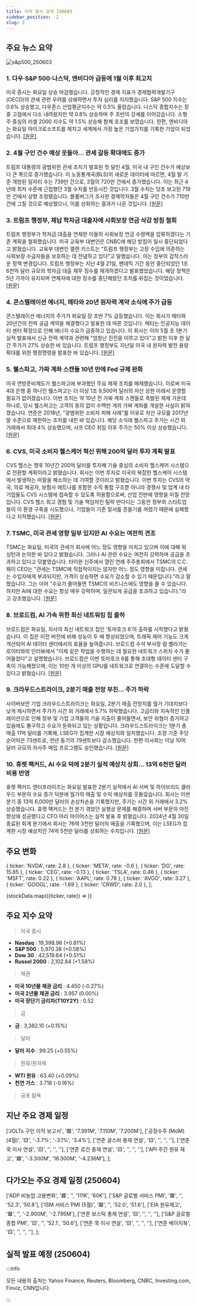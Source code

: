 ```yaml
---
title: 미국 증시 요약 250603
sidebar_position: -2
slug: 3
---
```


## 주요 뉴스 요약

![s&p500_250603](/map/250603.png)

### 1. **다우·S&P 500·나스닥, 엔비디아 급등에 1월 이후 최고치**

미국 증시는 화요일 상승 마감했습니다. 긍정적인 경제 지표가 경제협력개발기구(OECD)의 관세 관련 우려를 상쇄하면서 투자 심리를 지지했습니다. S&P 500 지수는 0.6% 상승했고, 다우존스 산업평균지수는 약 0.5% 올랐습니다. 나스닥 종합지수는 장중 고점에서 다소 내려왔지만 약 0.8% 상승하며 주 초반의 강세를 이어갔습니다. 소형주 중심의 러셀 2000 지수도 약 1.5% 상승해 함께 호조를 보였습니다. 한편, 엔비디아는 화요일 마이크로소프트를 제치고 세계에서 가장 높은 기업가치를 기록한 기업이 되었습니다. [[원문]](https://finance.yahoo.com/news/live/stock-market-today-dow-sp-500-nasdaq-rise-as-nvidia-jumps-to-highest-since-january-200301340.html)

### 2. **4월 구인 건수 예상 웃돌아... 관세 갈등 확대에도 증가**

트럼프 대통령의 광범위한 관세 조치가 발효된 첫 달인 4월, 미국 내 구인 건수가 예상보다 큰 폭으로 증가했습니다. 미 노동통계국(BLS)의 새로운 데이터에 따르면, 4월 말 기준 개방된 일자리 수는 739만 건으로, 3월의 720만 건에서 증가했습니다. 이는 최근 4년래 최저 수준에 근접했던 3월 수치를 반등시킨 것입니다. 3월 수치는 당초 보고된 719만 건에서 상향 조정됐습니다. 블룸버그가 조사한 경제학자들은 4월 구인 건수가 710만 건에 그칠 것으로 예상했으나, 이를 상회하는 결과가 나온 것입니다. [[원문]](https://finance.yahoo.com/news/job-openings-rise-more-than-expected-in-april-despite-tariff-escalation-145250191.html)

### 3. **트럼프 행정부, 체납 학자금 대출자에 사회보장 연금 삭감 방침 철회**

트럼프 행정부가 학자금 대출을 연체한 이들의 사회보장 연금 수령액을 압류하겠다는 기존 계획을 철회했습니다. 미국 교육부 대변인은 CNBC에 해당 방침이 일시 중단되었다고 밝혔습니다. 교육부 대변인 엘렌 키스트는 “트럼프 행정부는 고정 수입에 의존하는 사회보장 수급자들을 보호하는 데 전념하고 있다”고 말했습니다. 이는 정부의 갑작스러운 정책 변경입니다. 트럼프 행정부는 지난 4월 21일, 팬데믹 기간 동안 중단되었던 1조 6천억 달러 규모의 학자금 대출 채무 징수를 재개하겠다고 발표했었습니다. 해당 정책은 5년 가까이 유지되며 연체자에 대한 징수를 중단해왔던 조치를 뒤집는 것이었습니다. [[원문]](https://www.cnbc.com/2025/06/02/trump-pauses-social-security-benefit-cuts-over-defaulted-student-loans.html)

### 4. **콘스텔레이션 에너지, 메타와 20년 원자력 계약 소식에 주가 급등**

콘스텔레이션 에너지의 주가가 화요일 장 초반 7% 급등했습니다. 이는 회사가 메타와 20년간의 전력 공급 계약을 체결했다고 발표한 데 따른 것입니다. 메타는 인공지능 데이터 센터 확장으로 인해 에너지 수요가 급증하고 있습니다. 이 회사는 이미 5월 초 1분기 실적 발표에서 신규 전력 계약과 관련해 "엄청난 진전을 이루고 있다"고 밝힌 이후 한 달간 주가가 27% 상승한 바 있습니다. 트럼프 행정부도 지난달 미국 내 원자력 발전 용량 확대를 위한 행정명령을 발표한 바 있습니다. [[원문]](https://finance.yahoo.com/news/constellation-energy-stock-soars-on-20-year-nuclear-energy-deal-with-meta-135514581.html)

### 5. **웰스파고, 가짜 계좌 스캔들 10년 만에 Fed 규제 완화**

미국 연방준비제도가 웰스파고에 부과했던 주요 제재 조치를 해제했습니다. 이로써 미국 4대 은행 중 하나인 웰스파고는 더 이상 1조 9,500억 달러의 자산 상한 아래서 운영할 필요가 없어졌습니다. 이번 조치는 약 10년 전 가짜 계좌 스캔들로 촉발된 제재 가운데 하나로, 당시 웰스파고는 고객의 동의 없이 수백만 개의 가짜 계좌를 개설한 사실이 밝혀졌습니다. 연준은 2018년, "광범위한 소비자 피해 사례"를 이유로 자산 규모를 2017년 말 수준으로 제한하는 조치를 내린 바 있습니다. 해당 소식에 웰스파고 주가는 시간 외 거래에서 최대 4% 상승했으며, 샤프 CEO 취임 이후 주가는 50% 이상 상승했습니다. [[원문]](https://finance.yahoo.com/news/fed-loosens-the-shackles-on-wells-fargo-nearly-a-decade-after-fake-accounts-scandal-210322649.html)

### 6. **CVS, 미국 소비자 헬스케어 혁신 위해 200억 달러 투자 계획 발표**

CVS 헬스는 향후 10년간 200억 달러를 투자해 기술 중심의 소비자 헬스케어 시스템으로 전환할 계획이라고 밝혔습니다. 회사는 이번 투자로 미국의 복잡한 헬스케어 시스템에서 발생하는 마찰을 해소하는 데 기여할 것이라고 밝혔습니다. 이번 투자는 CVS의 약국, 의료 제공자, 보험사 애트나를 포함한 수직 통합 구조뿐 아니라 경쟁사 및 업계 내 타 기업들도 CVS 시스템에 접속할 수 있도록 허용함으로써, 산업 전반에 영향을 미칠 전망입니다. CVS 헬스 최고 경험 및 기술 책임자인 틸락 만다디는 그동안 정부와 스타트업들이 이 환경 구축을 시도했으나, 기업들이 기존 질서를 흔들기를 꺼렸기 때문에 실패했다고 지적했습니다. [[원문]](https://finance.yahoo.com/news/exclusive-cvs-lays-out-20b-plan-to-modernize-us-consumer-healthcare-experience-154127371.html)

### 7. **TSMC, 미국 관세 영향 일부 있지만 AI 수요는 여전히 견조**

TSMC는 화요일, 미국의 관세가 회사에 어느 정도 영향을 미치고 있으며 이에 대해 워싱턴과 논의한 바 있다고 밝혔습니다. 그러나 AI 관련 수요는 여전히 강력하며 공급을 초과하고 있다고 덧붙였습니다. 타이완 신주에서 열린 연례 주주총회에서 TSMC의 C.C. 웨이 CEO는 "관세는 TSMC에 직접적이지는 않지만 어느 정도 영향을 미칩니다. 관세는 수입자에게 부과되지만, 가격이 상승하면 수요가 감소할 수 있기 때문입니다."라고 말했습니다. 그는 이어 "수요가 줄어들면 TSMC의 비즈니스에도 영향을 줄 수 있습니다. 하지만 AI에 대한 수요는 항상 매우 강력하며, 일관되게 공급을 초과하고 있습니다."라고 강조했습니다. [[원문]](https://www.reuters.com/sustainability/climate-energy/tsmc-says-tariffs-have-some-impact-ai-demand-robust-2025-06-03/)

### 8. **브로드컴, AI 가속 위한 최신 네트워킹 칩 출하**

브로드컴은 화요일, 자사의 최신 네트워크 칩인 ‘토마호크 6’의 출하를 시작했다고 밝혔습니다. 이 칩은 이전 버전에 비해 성능이 두 배 향상되었으며, 트래픽 제어 기능도 크게 개선되어 AI 데이터 센터에서의 효율을 높여줍니다. 브로드컴 수석 부사장 람 벨라가는 로이터와의 인터뷰에서 "이제 같은 작업을 수행하는 데 필요한 네트워크 스위치 수가 줄어들었다"고 설명했습니다. 브로드컴은 이번 토마호크 6를 통해 초대형 데이터 센터 구축이 가능해졌으며, 이는 10만 개 이상의 GPU를 네트워크로 연결하는 수준에 도달할 수 있다고 밝혔습니다. [[원문]](https://www.reuters.com/world/asia-pacific/broadcom-ships-latest-networking-chip-speed-ai-2025-06-03/)

### 9. **크라우드스트라이크, 2분기 매출 전망 부진... 주가 하락**

사이버보안 기업 크라우드스트라이크는 화요일, 2분기 매출 전망치를 월가 기대치보다 낮게 제시하면서 주가가 시간 외 거래에서 5.7% 하락했습니다. 고금리와 지속적인 인플레이션으로 인해 정부 및 기업 고객들의 기술 지출이 줄어들면서, 보안 위협이 증가하고 있음에도 불구하고 수요가 둔화되고 있는 상황입니다. 크라우드스트라이크는 1분기 총매출 11억 달러를 기록해, LSEG가 집계한 시장 예상치와 일치했습니다. 조정 기준 주당순이익은 73센트로, 전년 동기의 79센트보다 감소했습니다. 한편 이사회는 이날 10억 달러 규모의 자사주 매입 프로그램도 승인했습니다. [[원문]](https://www.reuters.com/business/crowdstrike-forecasts-second-quarter-revenue-below-estimates-2025-06-03/)

### 10. **휴렛 팩커드, AI 수요 덕에 2분기 실적 예상치 상회... 13억 6천만 달러 비용 반영**

휴렛 팩커드 엔터프라이즈는 화요일 발표한 2분기 실적에서 AI 서버 및 하이브리드 클라우드 부문의 수요 증가 덕분에 월가의 매출 및 수익 예상치를 웃돌았습니다. 회사는 이번 분기 중 13억 6,000만 달러의 손상차손을 기록했지만, 주가는 시간 외 거래에서 3.2% 상승했습니다. 휴렛 팩커드는 전 분기 겪었던 실행상 문제를 해결하며 서버 부문의 마진 향상에 성공했다고 CFO 마리 마이어스는 실적 발표 후 밝혔습니다. 2024년 4월 30일 종료된 회계 분기에서 회사는 76억 3천만 달러의 매출을 기록했으며, 이는 LSEG가 집계한 시장 예상치인 74억 5천만 달러를 상회하는 수치입니다. [[원문]](https://finance.yahoo.com/news/hewlett-packard-enterprise-beats-quarterly-201651304.html)

## 주요 변화

  { ticker: 'NVDA', rate: 2.8 },
  { ticker: 'META', rate: -0.6 },
  { ticker: 'DG', rate: 15.85 },
  { ticker: 'CEG', rate: -0.13 },
  { ticker: 'TSLA', rate: 0.46 },
  { ticker: 'MSFT', rate: 0.22 },
  { ticker: 'AAPL', rate: 0.78 },
  { ticker: 'AVGO', rate: 3.27 },
  { ticker: 'GOOGL', rate: -1.69 },
  { ticker: 'CRWD', rate: 2.0 },
];

{stockData.map(({ticker, rate}) => <StockCardMini key={ticker} ticker={ticker} rate={rate}></StockCardMini>)}

## 주요 지수 요약

> 미국 증시

- **Nasdaq** : 19,398.96 (+0.81%)
- **S&P 500** : 5,970.38 (+0.58%)
- **Dow 30** : 42,519.64 (+0.51%)
- **Russel 2000** : 2,102.84 (+1.58%)

> 채권

- **미국 10년물 채권 금리** : 4.450 (-0.27%)
- **미국 2년물 채권 금리** : 3.957 (0.00%)
- **미국 장단기 금리차(T10Y2Y)** : 0.52

> 금

- **금** : 3,382.10 (+0.15%)

> 달러

- **달러 지수** : 99.25 (+0.55%)

> 원유/원자재

- **WTI 원유** : 63.40 (+0.09%)
- **천연 가스** : 3.718 (-0.16%)

> 공포 탐욕

<FearAndGreed fearAndGreedIndex={56} vix={17.69} vixRate={-3.65} />

## 지난 주요 경제 일정

  ['JOLTs 구인 이직 보고서', '🟥', '7.391M', '7.110M', '7.200M'],
  ['공장수주 (MoM) (4월)', '🟨', '-3.7%', '-3.1%', '3.4%'],
  ['연준 굴스비 총재 연설', '🟨', '', '', ''],
  ['연준 쿡 이사 연설', '🟨', '', '', ''],
  ['연준 로건 총재 연설', '🟨', '', '', ''],
  ['API 주간 원유 재고', '🟩', '-3.300M', '16.300M', '-4.236M'],
];

<EconomicCalendar data={eventsData} />

## 다가오는 주요 경제 일정 (250604)

  ['ADP 비농업 고용변화', '🟥', '', '111K', '60K'],
  ['S&P 글로벌 서비스 PMI', '🟥', '', '52.3', '50.8'],
  ['ISM 서비스 PMI (5월)', '🟥', '', '52.0', '51.6'],
  ['EIA 원유재고', '🟥', '', '-2.900M', '-2.795M'],
  ['연준 보스틱 총재 연설', '🟨', '', '', ''],
  ['S&P 글로벌 종합 PMI', '🟨', '', '52.1', '50.6'],
  ['연준 쿡 이사 연설', '🟨', '', '', ''],
  ['연준 베이지북', '🟨', '', '', ''],
];

<EconomicCalendar data={nextEventsData} />

## 실적 발표 예정 (250604)



<EarningsBoard stocksBMO={stocksBMO} stocksAMC={stocksAMC} />

:::info

모든 내용의 출처는 Yahoo Finance, Reuters, Bloomberg, CNBC, Investing.com, Finviz, CNN입니다.

:::
